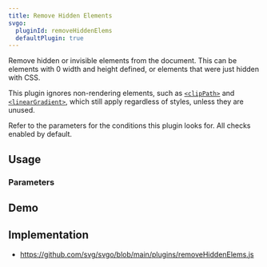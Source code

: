 ```yaml
---
title: Remove Hidden Elements
svgo:
  pluginId: removeHiddenElems
  defaultPlugin: true
---
```


Remove hidden or invisible elements from the document. This can be elements with 0 width and height defined, or elements that were just hidden with CSS.

This plugin ignores non-rendering elements, such as [`<clipPath>`](https://developer.mozilla.org/docs/Web/SVG/Element/clipPath) and [`<linearGradient>`](https://developer.mozilla.org/docs/Web/SVG/Element/linearGradient), which still apply regardless of styles, unless they are unused.

Refer to the parameters for the conditions this plugin looks for. All checks enabled by default.

## Usage

<PluginUsage />

### Parameters

<PluginParams />

## Demo

<PluginDemo />

## Implementation

- https://github.com/svg/svgo/blob/main/plugins/removeHiddenElems.js
